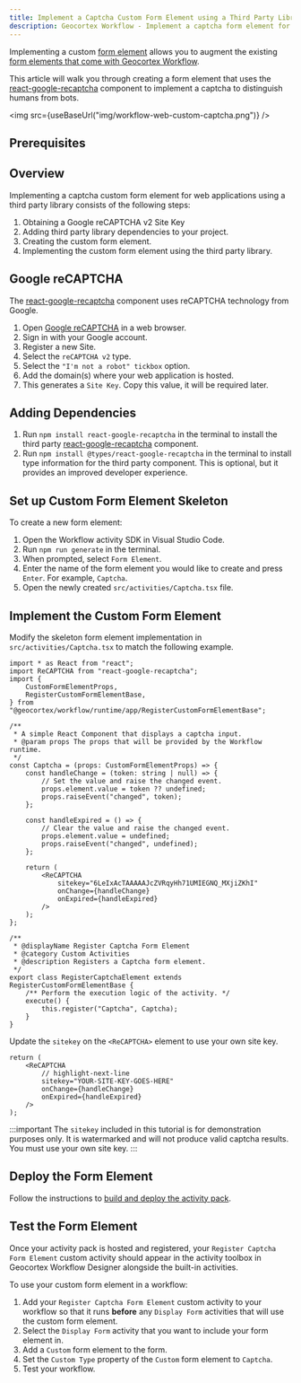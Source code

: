 ```yaml
---
title: Implement a Captcha Custom Form Element using a Third Party Library
description: Geocortex Workflow - Implement a captcha form element for web applications using a third party library
---
```


<!-- cspell:ignore sitekey tickbox TAAAAA UMIEGNQ -->


Implementing a custom [form element](key-concepts.mdx#form-elements) allows you to augment the existing [form elements that come with Geocortex Workflow](https://docs.geocortex.com/workflow/latest/help/Default.htm#wf5/help/form-elements/auto-complete.htm%3FTocPath%3DForms%7CForm%2520Element%2520Reference%7C_____0).

This article will walk you through creating a form element that uses the [react-google-recaptcha](https://github.com/dozoisch/react-google-recaptcha) component to implement a captcha to distinguish humans from bots.

<img src={useBaseUrl("img/workflow-web-custom-captcha.png")} />

## Prerequisites

<WebPrereqs />

## Overview

Implementing a captcha custom form element for web applications using a third party library consists of the following steps:

1. Obtaining a Google reCAPTCHA v2 Site Key
1. Adding third party library dependencies to your project.
1. Creating the custom form element.
1. Implementing the custom form element using the third party library.

## Google reCAPTCHA

The [react-google-recaptcha](https://github.com/dozoisch/react-google-recaptcha) component uses reCAPTCHA technology from Google.

1. Open [Google reCAPTCHA](https://www.google.com/recaptcha/about/) in a web browser.
1. Sign in with your Google account.
1. Register a new Site.
1. Select the `reCAPTCHA v2` type.
1. Select the `"I'm not a robot" tickbox` option.
1. Add the domain(s) where your web application is hosted.
1. This generates a `Site Key`. Copy this value, it will be required later.

## Adding Dependencies

1. Run `npm install react-google-recaptcha` in the terminal to install the third party [react-google-recaptcha](https://github.com/dozoisch/react-google-recaptcha) component.
1. Run `npm install @types/react-google-recaptcha` in the terminal to install type information for the third party component. This is optional, but it provides an improved developer experience.

## Set up Custom Form Element Skeleton

To create a new form element:

1. Open the Workflow activity SDK in Visual Studio Code.
1. Run `npm run generate` in the terminal.
1. When prompted, select `Form Element`.
1. Enter the name of the form element you would like to create and press `Enter`. For example, `Captcha`.
1. Open the newly created `src/activities/Captcha.tsx` file.

## Implement the Custom Form Element

Modify the skeleton form element implementation in `src/activities/Captcha.tsx` to match the following example.

```tsx title="src/activities/Captcha.tsx"
import * as React from "react";
import ReCAPTCHA from "react-google-recaptcha";
import {
    CustomFormElementProps,
    RegisterCustomFormElementBase,
} from "@geocortex/workflow/runtime/app/RegisterCustomFormElementBase";

/**
 * A simple React Component that displays a captcha input.
 * @param props The props that will be provided by the Workflow runtime.
 */
const Captcha = (props: CustomFormElementProps) => {
    const handleChange = (token: string | null) => {
        // Set the value and raise the changed event.
        props.element.value = token ?? undefined;
        props.raiseEvent("changed", token);
    };

    const handleExpired = () => {
        // Clear the value and raise the changed event.
        props.element.value = undefined;
        props.raiseEvent("changed", undefined);
    };

    return (
        <ReCAPTCHA
            sitekey="6LeIxAcTAAAAAJcZVRqyHh71UMIEGNQ_MXjiZKhI"
            onChange={handleChange}
            onExpired={handleExpired}
        />
    );
};

/**
 * @displayName Register Captcha Form Element
 * @category Custom Activities
 * @description Registers a Captcha form element.
 */
export class RegisterCaptchaElement extends RegisterCustomFormElementBase {
    /** Perform the execution logic of the activity. */
    execute() {
        this.register("Captcha", Captcha);
    }
}
```

Update the `sitekey` on the `<ReCAPTCHA>` element to use your own site key.

```tsx
return (
    <ReCAPTCHA
        // highlight-next-line
        sitekey="YOUR-SITE-KEY-GOES-HERE"
        onChange={handleChange}
        onExpired={handleExpired}
    />
);
```

:::important
The `sitekey` included in this tutorial is for demonstration purposes only. It is watermarked and will not produce valid captcha results. You must use your own site key.
:::

## Deploy the Form Element

Follow the instructions to [build and deploy the activity pack](sdk-web-overview.mdx#deployment).

## Test the Form Element

Once your activity pack is hosted and registered, your `Register Captcha Form Element` custom activity should appear in the activity toolbox in Geocortex Workflow Designer alongside the built-in activities.

To use your custom form element in a workflow:

1. Add your `Register Captcha Form Element` custom activity to your workflow so that it runs **before** any `Display Form` activities that will use the custom form element.
1. Select the `Display Form` activity that you want to include your form element in.
1. Add a `Custom` form element to the form.
1. Set the `Custom Type` property of the `Custom` form element to `Captcha`.
1. Test your workflow.
